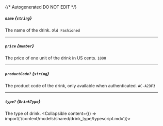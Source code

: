 {/* Autogenerated DO NOT EDIT  */}

##### `name` *{`string`}*
The name of the drink.
`Old Fashioned`

---
##### `price` *{`number`}*
The price of one unit of the drink in US cents.
`1000`

---
##### `productCode?` *{`string`}*
The product code of the drink, only available when authenticated.
`AC-A2DF3`

---
##### `type?` *{`DrinkType`}*
The type of drink.
<Collapsible content={() => import('/content/models/shared/drink_type/typescript.mdx')}>
</Collapsible>

